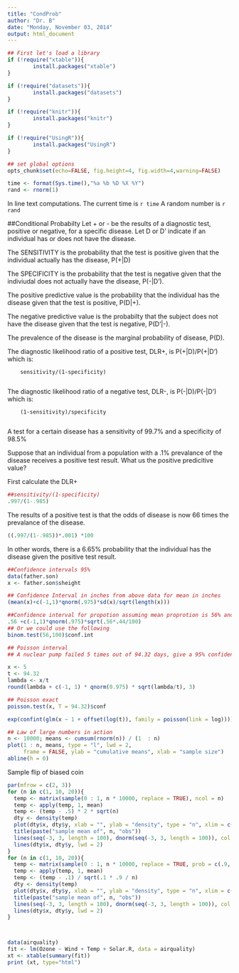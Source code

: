 ```yaml
---
title: "CondProb"
author: "Dr. B"
date: "Monday, November 03, 2014"
output: html_document
---
```

```r
## First let's load a library
if (!require("xtable")){
        install.packages("xtable")
}

if (!require("datasets")){
        install.packages("datasets")
}

if (!require("knitr")){
        install.packages("knitr")
}

if (!require("UsingR")){
        install.packages("UsingR")
}

## set global options
opts_chunk$set(echo=FALSE, fig.height=4, fig.width=4,warning=FALSE)

```

```r
time <- format(Sys.time(),"%a %b %D %X %Y")
rand <- rnorm(1)       
```
In line text computations.  The current time is `r time` A random number is `r rand` 

##Conditional Probabilty
Let + or - be the results of a diagnostic test, positive or negative, for a specific disease.  Let D or D' indicate if an individual has or does not have the disease.

The SENSITIVITY is the probability that the test is positive given that the individual actually has the disease, P(+|D)

The SPECIFICITY is the probability that the test is negative given that the indiviudal does not actually have the disease, P(-|D').

The positive predictive value is the probability that the individual has the disease given that the test is positive, P(D|+).

The negative predictive value is the probabilty that the subject does not have the disease given that the test is negative, P(D'|-).

The prevalence of the disease is the marginal probability of disease, P(D).

The diagnostic likelihood ratio of a positive test, DLR+, is P(+|D)/P(+|D') which is:

        sensitivity/(1-specificity)
        
The diagnostic likelihood ratio of a negative test, DLR-, is P(-|D)/P(-|D') which is:

        (1-sensitivity)/specificity
        
A test for a certain disease has a sensitivity of 99.7% and a specificity of 98.5%

Suppose that an individual from a population with a .1% prevalance of the disease receives a positive test result.  What us the positive predicitive value?

First calculate the DLR+
```r
##sensitivity/(1-specificity)
.997/(1-.985)
```

The results of a positive test is that the odds of disease is now 66 times the prevalance of the disease.
```r
((.997/(1-.985))*.001) *100
```

In other words, there is a 6.65% probability that the individual has the disease given the positive test result.

```r
##Confidence intervals 95%
data(father.son)
x <- father.son$sheight

## Confidence Interval in inches from above data for mean in inches
(mean(x)+c(-1,1)*qnorm(.975)*sd(x)/sqrt(length(x)))

##Confidence interval for propotion assuming mean proprotion is 56% and n = 100
.56 +c(-1,1)*qnorm(.975)*sqrt(.56*.44/100)
## Or we could use the following
binom.test(56,100)$conf.int
```

```r
## Poisson interval
## A nuclear pump failed 5 times out of 94.32 days, give a 95% confidence interval for the failure rate per day?

x <- 5
t <- 94.32
lambda <- x/t
round(lambda + c(-1, 1) * qnorm(0.975) * sqrt(lambda/t), 3)

## Poisson exact
poisson.test(x, T = 94.32)$conf

exp(confint(glm(x ~ 1 + offset(log(t)), family = poisson(link = log))))


```


```r
## Law of large numbers in action
n <- 10000; means <- cumsum(rnorm(n)) / (1  : n)
plot(1 : n, means, type = "l", lwd = 2, 
     frame = FALSE, ylab = "cumulative means", xlab = "sample size")
abline(h = 0)
```

Sample flip of biased coin
```r
par(mfrow = c(2, 3))
for (n in c(1, 10, 20)){
  temp <- matrix(sample(0 : 1, n * 10000, replace = TRUE), ncol = n)
  temp <- apply(temp, 1, mean)
  temp <- (temp - .5) * 2 * sqrt(n)
  dty <- density(temp)
  plot(dty$x, dty$y, xlab = "", ylab = "density", type = "n", xlim = c(-3, 3), ylim = c(0, .5))
  title(paste("sample mean of", n, "obs"))
  lines(seq(-3, 3, length = 100), dnorm(seq(-3, 3, length = 100)), col = grey(.8), lwd = 3)
  lines(dty$x, dty$y, lwd = 2)
}
for (n in c(1, 10, 20)){
  temp <- matrix(sample(0 : 1, n * 10000, replace = TRUE, prob = c(.9, .1)), ncol = n)
  temp <- apply(temp, 1, mean)
  temp <- (temp - .1) / sqrt(.1 * .9 / n)
  dty <- density(temp)
  plot(dty$x, dty$y, xlab = "", ylab = "density", type = "n", xlim = c(-3, 3), ylim = c(0, .5))
  title(paste("sample mean of", n, "obs"))
  lines(seq(-3, 3, length = 100), dnorm(seq(-3, 3, length = 100)), col = grey(.8), lwd = 3)
  lines(dty$x, dty$y, lwd = 2)
}
```




```r
```

```r

```


```r
data(airquality)
fit <- lm(Ozone ~ Wind + Temp + Solar.R, data = airquality)
xt <- xtable(summary(fit))
print (xt, type="html")
```



